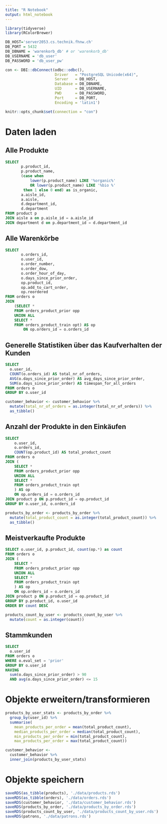 ---
title: "R Notebook"
output: html_notebook
---

```{r, echo=FALSE}
library(tidyverse)
library(RColorBrewer)

DB_HOST='server2053.cs.technik.fhnw.ch'
DB_PORT = 5432
DB_DBNAME = 'warenkorb_db' # or 'warenkorb_db'
DB_USERNAME = 'db_user' 
DB_PASSWORD = 'db_user_pw'

con <- DBI::dbConnect(odbc::odbc(),
                      Driver   = "PostgreSQL Unicode(x64)",
                      Server   = DB_HOST,
                      Database = DB_DBNAME,
                      UID      = DB_USERNAME,
                      PWD      = DB_PASSWORD,
                      Port     = DB_PORT,
                      Encoding = 'latin1')

knitr::opts_chunk$set(connection = "con")
```
# Daten laden

## Alle Produkte

```{sql, connection=con, output.var=products}
SELECT
       p.product_id,
       p.product_name,
       (case when
           lower(p.product_name) LIKE '%organic%'
           OR lower(p.product_name) LIKE '%bio %'
        then 1 else 0 end) as is_organic,
       a.aisle_id,
       a.aisle,
       d.department_id,
       d.department
FROM product p
JOIN aisle a on p.aisle_id = a.aisle_id
JOIN department d on p.department_id = d.department_id
```

## Alle Warenkörbe

```{sql connection=con, output.var=orders}
SELECT 
       o.orders_id, 
       o.user_id, 
       o.order_number, 
       o.order_dow, 
       o.order_hour_of_day, 
       o.days_since_prior_order,
       op.product_id,
       op.add_to_cart_order,
       op.reordered
FROM orders o
JOIN
    (SELECT *
    FROM orders_product_prior opp
    UNION ALL
    SELECT *
    FROM orders_product_train opt) AS op
        ON op.orders_id = o.orders_id
```

## Generelle Statistiken über das Kaufverhalten der Kunden

```{sql connection=con, output.var=customer_behavior}
SELECT
  o.user_id,
  COUNT(o.orders_id) AS total_nr_of_orders,
  AVG(o.days_since_prior_order) AS avg_days_since_prior_order,
  SUM(o.days_since_prior_order) AS timespan_for_all_orders
FROM orders o
GROUP BY o.user_id
```

```{r}
customer_behavior <- customer_behavior %>%
  mutate(total_nr_of_orders = as.integer(total_nr_of_orders)) %>%
  as_tibble()
```

## Anzahl der Produkte in den Einkäufen

```{sql connection=con, output.var=products_by_order}
SELECT
    o.user_id,
    o.orders_id,
    COUNT(op.product_id) AS total_product_count
FROM orders o
JOIN (
    SELECT *
    FROM orders_product_prior opp
    UNION ALL
    SELECT *
    FROM orders_product_train opt
    ) AS op
    ON op.orders_id = o.orders_id
JOIN product p ON p.product_id = op.product_id
GROUP BY o.user_id, o.orders_id
```

```{r}
products_by_order <- products_by_order %>%
  mutate(total_product_count = as.integer(total_product_count)) %>%
  as_tibble()
```

## Meistverkaufte Produkte 
```{sql connection=con, output.var=products_count_by_user} 
SELECT o.user_id, p.product_id, count(op.*) as count 
FROM orders o 
JOIN ( 
    SELECT * 
    FROM orders_product_prior opp 
    UNION ALL 
    SELECT * 
    FROM orders_product_train opt 
    ) AS op 
    ON op.orders_id = o.orders_id 
JOIN product p ON p.product_id = op.product_id 
GROUP BY p.product_id, o.user_id 
ORDER BY count DESC  
``` 
 
```{r} 
products_count_by_user <- products_count_by_user %>% 
  mutate(count = as.integer(count)) 
``` 

## Stammkunden

```{sql, connection=con, output.var=patrons}
SELECT
  o.user_id
FROM orders o
WHERE o.eval_set = 'prior'
GROUP BY o.user_id
HAVING
  sum(o.days_since_prior_order) > 90
  AND avg(o.days_since_prior_order) <= 15
```

# Objekte erweitern/transformieren
```{r}
products_by_user_stats <- products_by_order %>%
  group_by(user_id) %>%
  summarise(
    mean_products_per_order = mean(total_product_count), 
    median_products_per_order = median(total_product_count),
    min_products_per_order = min(total_product_count),
    max_products_per_order = max(total_product_count))

customer_behavior <-
  customer_behavior %>%
  inner_join(products_by_user_stats)
```

# Objekte speichern
```{r}
saveRDS(as_tibble(products), './data/products.rds')
saveRDS(as_tibble(orders), './data/orders.rds')
saveRDS(customer_behavior, './data/customer_behavior.rds')
saveRDS(products_by_order, './data/products_by_order.rds')
saveRDS(products_count_by_user, './data/products_count_by_user.rds')
saveRDS(patrons, './data/patrons.rds')
```

